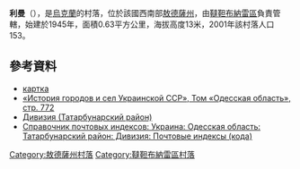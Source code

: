 {{coord|45|54|11|N|29|57|52|E|scale:30000|display=title}}

'''利曼'''（{{lang-uk|Лиман}}），是[[烏克蘭|烏克蘭]]的村落，位於該國西南部[[敖德薩州|敖德薩州]]，由[[韃靼布納雷區|韃靼布納雷區]]負責管轄，始建於1945年，面積0.63平方公里，海拔高度13米，2001年該村落人口153。

==參考資料==
*[http://gska2.rada.gov.ua/pls/z7502/A005?rdat1=11.04.2015&rf7571=23303 картка]{{dead link|date=2017年11月 |bot=InternetArchiveBot |fix-attempted=yes }}
* [https://web.archive.org/web/20120527035714/http://www.igsu.org.ua/Odesskaja.obl/Tatarbunarskij.rajon/Divizija.html «История городов и сел Украинской ССР», Том «Одесская область», стр. 772]
* [http://dic.academic.ru/dic.nsf/ruwiki/432353 Дивизия (Татарбунарский район)]{{Wayback|url=http://dic.academic.ru/dic.nsf/ruwiki/432353 |date=20160305053215 }}
* [https://archive.is/20120729111206/http://www.catalogue.biz.ua/rus/guides/guide_index/1/16/358/9122/ Справочник почтовых индексов: Украина: Одесская область: Татарбунарский район: Дивизия: Почтовые индексы (кода)]

{{DEFAULTSORT:Лиман}}
[[Category:敖德薩州村落|Category:敖德薩州村落]]
[[Category:韃靼布納雷區村落|Category:韃靼布納雷區村落]]


{{Odessa-geo-stub}}